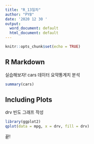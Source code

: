 ```yaml
---
title: "R_13일차"
author: "PYB"
date: '2020 12 30 '
output:
  word_document: default
  html_document: default
---
```


```r
knitr::opts_chunk$set(echo = TRUE)
```

## R Markdown

실습해보자!
cars 데이터 요약통계치 분석
```r
summary(cars)
```

## Including Plots

drv 빈도 그래프 작성

```r
library(ggplot2)
qplot(data = mpg, x = drv, fill = drv)
```
끝!
